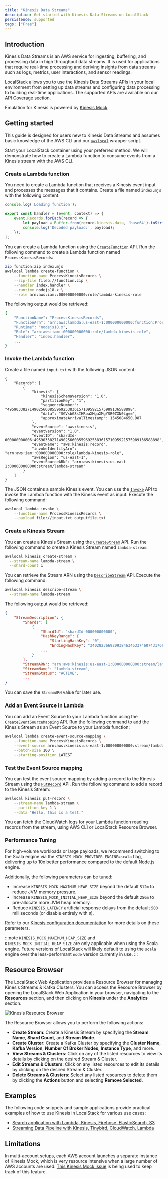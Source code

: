 ```yaml
---
title: "Kinesis Data Streams"
description: Get started with Kinesis Data Streams on LocalStack
persistence: supported
tags: ["Free"]
---
```



## Introduction

Kinesis Data Streams is an AWS service for ingesting, buffering, and processing data in high throughput data streams.
It is used for applications that require real-time processing and deriving insights from data streams such as logs, metrics, user interactions, and sensor readings.

LocalStack allows you to use the Kinesis Data Streams APIs in your local environment from setting up data streams and configuring data processing to building real-time applications.
The supported APIs are available on our [API Coverage section](#api-coverage).

Emulation for Kinesis is powered by [Kinesis Mock](https://github.com/etspaceman/kinesis-mock).

## Getting started

This guide is designed for users new to Kinesis Data Streams and assumes basic knowledge of the AWS CLI and our [`awslocal`](https://github.com/localstack/awscli-local) wrapper script.

Start your LocalStack container using your preferred method.
We will demonstrate how to create a Lambda function to consume events from a Kinesis stream with the AWS CLI.

### Create a Lambda function

You need to create a Lambda function that receives a Kinesis event input and processes the messages that it contains.
Create a file named `index.mjs` with the following content:

```javascript
console.log('Loading function');

export const handler = (event, context) => {
    event.Records.forEach(record => {
        let payload = Buffer.from(record.kinesis.data, 'base64').toString('ascii');
        console.log('Decoded payload:', payload);
    });
};
```

You can create a Lambda function using the [`CreateFunction`](https://docs.aws.amazon.com/lambda/latest/dg/API_CreateFunction.html) API.
Run the following command to create a Lambda function named `ProcessKinesisRecords`:

```bash
zip function.zip index.mjs
awslocal lambda create-function \
    --function-name ProcessKinesisRecords \
    --zip-file fileb://function.zip \
    --handler index.handler \
    --runtime nodejs18.x \
    --role arn:aws:iam::000000000000:role/lambda-kinesis-role
```

The following output would be retrieved:

```bash
{
    "FunctionName": "ProcessKinesisRecords",
    "FunctionArn": "arn:aws:lambda:us-east-1:000000000000:function:ProcessKinesisRecords",
    "Runtime": "nodejs18.x",
    "Role": "arn:aws:iam::000000000000:role/lambda-kinesis-role",
    "Handler": "index.handler",
    ...
}
```

### Invoke the Lambda function

Create a file named `input.txt` with the following JSON content:

```text
{
    "Records": [
        {
            "kinesis": {
                "kinesisSchemaVersion": "1.0",
                "partitionKey": "1",
                "sequenceNumber": "49590338271490256608559692538361571095921575989136588898",
                "data": "SGVsbG8sIHRoaXMgaXMgYSB0ZXN0Lg==",
                "approximateArrivalTimestamp": 1545084650.987
            },
            "eventSource": "aws:kinesis",
            "eventVersion": "1.0",
            "eventID": "shardId-000000000006:49590338271490256608559692538361571095921575989136588898",
            "eventName": "aws:kinesis:record",
            "invokeIdentityArn": "arn:aws:iam::000000000000:role/lambda-kinesis-role",
            "awsRegion": "us-east-1",
            "eventSourceARN": "arn:aws:kinesis:us-east-1:000000000000:stream/lambda-stream"
        }
    ]
}
```

The JSON contains a sample Kinesis event.
You can use the [`Invoke`](https://docs.aws.amazon.com/lambda/latest/dg/API_Invoke.html) API to invoke the Lambda function with the Kinesis event as input.
Execute the following command:

```bash
awslocal lambda invoke \
    --function-name ProcessKinesisRecords \
    --payload file://input.txt outputfile.txt
```

### Create a Kinesis Stream

You can create a Kinesis Stream using the [`CreateStream`](https://docs.aws.amazon.com/kinesis/latest/APIReference/API_CreateStream.html) API.
Run the following command to create a Kinesis Stream named `lambda-stream`:

```bash
awslocal kinesis create-stream \
  --stream-name lambda-stream \
  --shard-count 1
```

You can retrieve the Stream ARN using the [`DescribeStream`](https://docs.aws.amazon.com/kinesis/latest/APIReference/API_DescribeStream.html) API.
Execute the following command:

```bash
awslocal kinesis describe-stream \
  --stream-name lambda-stream
```

The following output would be retrieved:

```json
{
    "StreamDescription": {
        "Shards": [
            {
                "ShardId": "shardId-000000000000",
                "HashKeyRange": {
                    "StartingHashKey": "0",
                    "EndingHashKey": "340282366920938463463374607431768211455"
                ...
            }
        ],
        "StreamARN": "arn:aws:kinesis:us-east-1:000000000000:stream/lambda-stream",
        "StreamName": "lambda-stream",
        "StreamStatus": "ACTIVE",
        ...
}
```

You can save the `StreamARN` value for later use.

### Add an Event Source in Lambda

You can add an Event Source to your Lambda function using the [`CreateEventSourceMapping`](https://docs.aws.amazon.com/lambda/latest/dg/API_CreateEventSourceMapping.html) API.
Run the following command to add the Kinesis Stream as an Event Source to your Lambda function:

```bash
awslocal lambda create-event-source-mapping \
    --function-name ProcessKinesisRecords \
    --event-source arn:aws:kinesis:us-east-1:000000000000:stream/lambda-stream \
    --batch-size 100 \
    --starting-position LATEST
```

### Test the Event Source mapping

You can test the event source mapping by adding a record to the Kinesis Stream using the [`PutRecord`](https://docs.aws.amazon.com/kinesis/latest/APIReference/API_PutRecord.html) API.
Run the following command to add a record to the Kinesis Stream:

```bash
awslocal kinesis put-record \
    --stream-name lambda-stream \
    --partition-key 1 \
    --data "Hello, this is a test."
```

You can fetch the CloudWatch logs for your Lambda function reading records from the stream, using AWS CLI or LocalStack Resource Browser.

### Performance Tuning

For high-volume workloads or large payloads, we recommend switching to the Scala engine via the `KINESIS_MOCK_PROVIDER_ENGINE=scala` flag, delivering up to 10x better performance compared to the default Node.js engine.

Additionally, the following parameters can be tuned:

- Increase `KINESIS_MOCK_MAXIMUM_HEAP_SIZE` beyond the default `512m` to reduce JVM memory pressure.
- Increase `KINESIS_MOCK_INITIAL_HEAP_SIZE` beyond the default `256m` to pre-allocate more JVM heap memory.
- Reduce `KINESIS_LATENCY` artificial response delays from the default `500` milliseconds (or disable entirely with `0`).

Refer to our [Kinesis configuration documentation](https://docs.localstack.cloud/references/configuration/#kinesis) for more details on these parameters.

:::note
`KINESIS_MOCK_MAXIMUM_HEAP_SIZE` and `KINESIS_MOCK_INITIAL_HEAP_SIZE` are only applicable when using the Scala engine.
Future versions of LocalStack will likely default to using the `scala` engine over the less-performant `node` version currently in use.
:::

## Resource Browser

The LocalStack Web Application provides a Resource Browser for managing Kinesis Streams & Kafka Clusters.
You can access the Resource Browser by opening the LocalStack Web Application in your browser, navigating to the **Resources** section, and then clicking on **Kinesis** under the **Analytics** section.

![Kinesis Resource Browser](/images/aws/kinesis-resource-browser.png)

The Resource Browser allows you to perform the following actions:

- **Create Stream**: Create a Kinesis Stream by specifying the **Stream Name**, **Shard Count**, and **Stream Mode**.
- **Create Cluster**: Create a Kafka Cluster by specifying the **Cluster Name**, **Kafka Version**, **Number Of Broker Nodes**, **Instance Type**, and more.
- **View Streams & Clusters**: Click on any of the listed resources to view its details by clicking on the desired Stream & Cluster.
- **Edit Streams & Clusters**: Click on any listed resources to edit its details by clicking on the desired Stream & Cluster.
- **Delete Streams & Clusters**: Select any listed resources to delete them by clicking the **Actions** button and selecting **Remove Selected**.

## Examples

The following code snippets and sample applications provide practical examples of how to use Kinesis in LocalStack for various use cases:

- [Search application with Lambda, Kinesis, Firehose, ElasticSearch, S3](https://github.com/localstack/sample-fuzzy-movie-search-lambda-kinesis-elasticsearch)
- [Streaming Data Pipeline with Kinesis, Tinybird, CloudWatch, Lambda](https://github.com/localstack/serverless-streaming-data-pipeline)

## Limitations

In multi-account setups, each AWS account launches a separate instance of Kinesis Mock, which is very resource intensive when a large number of AWS accounts are used.
[This Kinesis Mock issue](https://github.com/etspaceman/kinesis-mock/issues/377) is being used to keep track of this feature.
